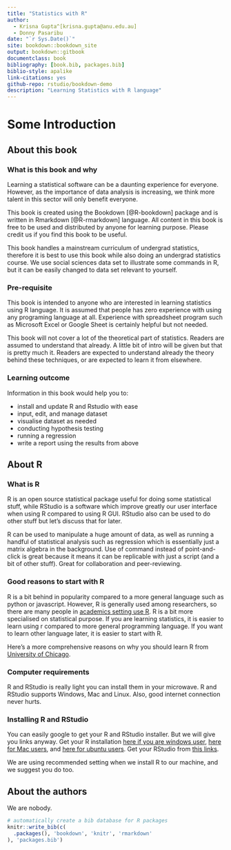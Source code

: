 ```yaml
--- 
title: "Statistics with R"
author:
  - Krisna Gupta^[krisna.gupta@anu.edu.au]
  - Donny Pasaribu
date: "`r Sys.Date()`"
site: bookdown::bookdown_site
output: bookdown::gitbook
documentclass: book
bibliography: [book.bib, packages.bib]
biblio-style: apalike
link-citations: yes
github-repo: rstudio/bookdown-demo
description: "Learning Statistics with R language"
---
```


# Some Introduction

## About this book

### What is this book and why
Learning a statistical software can be a daunting experience for everyone. However, as the importance of data analysis is increasing, we think more talent in this sector will only benefit everyone.

This book is created using the Bookdown [@R-bookdown] package and is written in Rmarkdown [@R-rmarkdown] language. All content in this book is free to be used and distributed by anyone for learning purpose. Please  credit us if you find this book to be useful.

This book handles a mainstream curriculum of undergrad statistics, therefore it is best to use this book while also doing an undergrad statistics course. We use social sciences data set to illustrate some commands in R, but it can be easily changed to data set relevant to yourself.

### Pre-requisite
This book is intended to anyone who are interested in learning statistics using R language. It is assumed that people has zero experience with using any programing language at all. Experience with spreadsheet program such as Microsoft Excel or Google Sheet is certainly helpful but not needed.

This book will not cover a lot of the theoretical part of statistics. Readers are assumed to understand that already. A little bit of intro will be given but that is pretty much it. Readers are expected to understand already the theory behind these techniques, or are expected to learn it from elsewhere.

### Learning outcome
Information in this book would help you to:

- install and update R and Rstudio with ease
- input, edit, and manage dataset
- visualise dataset as needed
- conducting hypothesis testing
- running a regression
- write a report using the results from above

## About R

### What is R
R is an open source statistical package useful for doing some statistical stuff, while RStudio is a software which improve greatly our user interface when using R compared to using R GUI. RStudio also can be used to do other stuff but let's discuss that for later.

R can be used to manipulate a huge amount of data, as well as running a handful of statistical analysis such as regression which is essentially just a matrix algebra in the background. Use of command instead of point-and-click is great because it means it can be replicable with just a script (and a bit of other stuff). Great for collaboration and peer-reviewing.

### Good reasons to start with R
R is a bit behind in popularity compared to a more general language such as python or javascript. However, R is generally used among researchers, so there are many people in [academics setting use R](https://campus.sagepub.com/blog/where-should-i-start-r-or-python). R is a bit more specialised on statistical purpose. If you are learning statistics, it is easier to learn using r compared to more general programming language. If you want to learn other language later, it is easier to start with R.

Here's a more comprehensive reasons on why you should learn R from [University of Chicago](https://cfss.uchicago.edu/setup/what-is-r/).

### Computer requirements
R and RStudio is really light you can install them in your microwave. R and RStudio supports Windows, Mac and Linux. Also, good internet connection never hurts.

### Installing R and RStudio
You can easily google to get your R and RStudio installer. But we will give you links anyway. Get your R installation [here if you are windows user](https://cran.r-project.org/bin/windows/base/), [here for Mac users](https://cran.r-project.org/bin/macosx/), and [here for ubuntu users](https://www.digitalocean.com/community/tutorials/how-to-install-r-on-ubuntu-18-04-quickstart). Get your RStudio from [this links](https://rstudio.com/products/rstudio/download/#download).

We are using recommended setting when we install R to our machine, and we suggest you do too.

## About the authors
We are nobody.

```r
# automatically create a bib database for R packages
knitr::write_bib(c(
  .packages(), 'bookdown', 'knitr', 'rmarkdown'
), 'packages.bib')
```

